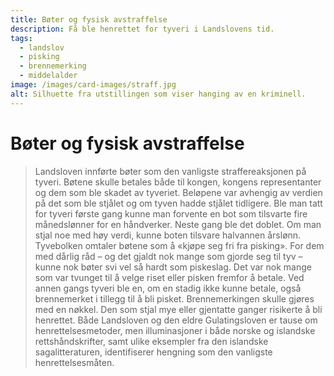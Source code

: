 ```yaml
---
title: Bøter og fysisk avstraffelse
description: Få ble henrettet for tyveri i Landslovens tid.
tags:
  - landslov
  - pisking
  - brennemerking
  - middelalder
image: /images/card-images/straff.jpg
alt: Silhuette fra utstillingen som viser hanging av en kriminell.
---
```




# Bøter og fysisk avstraffelse

<Spacer height={10} />

<Blockquote 
    quote = '«Og hvis han ikke kjøper seg fri fra pisking, skal han piskes, og brennemerkes med en nøkkel på kinnet.»'
    footer = 'Tyvebolken, kapittel 1'
    />

<Spacer height={20} />

Landsloven innførte bøter som den vanligste straffereaksjonen på tyveri. Bøtene skulle betales både til kongen, kongens representanter og dem som ble skadet av tyveriet. Beløpene var avhengig av verdien på det som ble stjålet og om tyven hadde stjålet tidligere. Ble man tatt for tyveri første gang kunne man forvente en bot som tilsvarte fire månedslønner for en håndverker. Neste gang ble det doblet. Om man stjal noe med høy verdi, kunne boten tilsvare halvannen årslønn. Tyvebolken omtaler bøtene som å «kjøpe seg fri fra pisking». For dem med dårlig råd – og det gjaldt nok mange som gjorde seg til tyv – kunne nok bøter svi vel så hardt som piskeslag. Det var nok mange som var tvunget til å velge riset eller pisken fremfor å betale. Ved annen gangs tyveri ble en, om en stadig ikke kunne betale, også brennemerket i tillegg til å bli pisket. Brennemerkingen skulle gjøres med en nøkkel. Den som stjal mye eller gjentatte ganger risikerte å bli henrettet. Både Landsloven og den eldre Gulatingsloven er tause om henrettelsesmetoder, men illuminasjoner i både norske og islandske rettshåndskrifter, samt ulike eksempler fra den islandske sagalitteraturen, identifiserer hengning som den vanligste henrettelsesmåten.

<Figure
    image="/images/tyvebolken/Bf_BRM0_47891_FK_02.jpg"
    title="Nøkkel av jern"
    alt="Nøkkel av jern"
    href="https://digitaltmuseum.no/0210112472912/brm0-47891-for-konservering-2"
>
</Figure>
